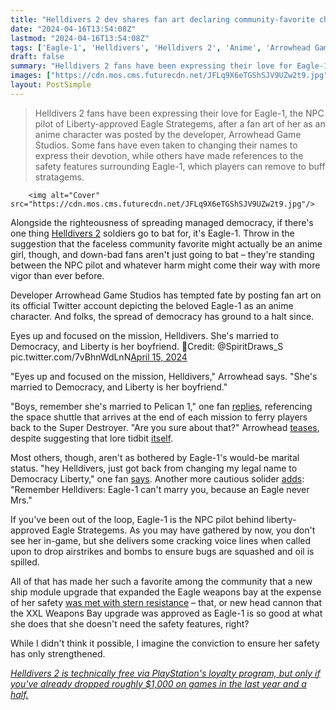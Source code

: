 ```yaml
---
title: "Helldivers 2 dev shares fan art declaring community-favorite character is an anime girl 'married to Democracy,' smitten players immediately decide they're Democracy now"
date: "2024-04-16T13:54:08Z"
lastmod: "2024-04-16T13:54:08Z"
tags: ['Eagle-1', 'Helldivers', 'Helldivers 2', 'Anime', 'Arrowhead Game Studios', 'PlayStation']
draft: false
summary: "Helldivers 2 fans have been expressing their love for Eagle-1, the NPC pilot of Liberty-approved Eagle Strategems, after a fan art of her as an anime character was posted by the developer, Arrowhead Game Studios. Some fans have even taken to changing their names to express their devotion, while others have made references to the safety features surrounding Eagle-1, which players can remove to buff stratagems."
images: ["https://cdn.mos.cms.futurecdn.net/JFLq9X6eTGShSJV9UZw2t9.jpg"]
layout: PostSimple
---
```

> Helldivers 2 fans have been expressing their love for Eagle-1, the NPC pilot of Liberty-approved Eagle Strategems, after a fan art of her as an anime character was posted by the developer, Arrowhead Game Studios. Some fans have even taken to changing their names to express their devotion, while others have made references to the safety features surrounding Eagle-1, which players can remove to buff stratagems.


        <img alt="Cover" src="https://cdn.mos.cms.futurecdn.net/JFLq9X6eTGShSJV9UZw2t9.jpg"/>
        
Alongside the righteousness of spreading managed democracy, if there's one thing [Helldivers 2](https://www.gamesradar.com/helldivers-2-guide/) soldiers go to bat for, it's Eagle-1. Throw in the suggestion that the faceless community favorite might actually be an anime girl, though, and down-bad fans aren't just going to bat – they're standing between the NPC pilot and whatever harm might come their way with more vigor than ever before. 

Developer Arrowhead Game Studios has tempted fate by posting fan art on its official Twitter account depicting the beloved Eagle-1 as an anime character. And folks, the spread of democracy has ground to a halt since.

Eyes up and focused on the mission, Helldivers. She's married to Democracy, and Liberty is her boyfriend. 🦅Credit: @SpiritDraws_S pic.twitter.com/7vBhnWdLnN[April 15, 2024](https://twitter.com/helldivers2/status/1779878966880244086)

"Eyes up and focused on the mission, Helldivers," Arrowhead says. "She's married to Democracy, and Liberty is her boyfriend."

"Boys, remember she's married to Pelican 1," one fan [replies](https://x.com/AloraTheBrit/status/1779879150989312387), referencing the space shuttle that arrives at the end of each mission to ferry players back to the Super Destroyer. "Are you sure about that?" Arrowhead [teases](https://x.com/helldivers2/status/1779879919842996337), despite suggesting that lore tidbit [itself](https://x.com/Snackerman3/status/1780022823526019274).

Most others, though, aren't as bothered by Eagle-1's would-be marital status. "hey Helldivers, just got back from changing my legal name to Democracy Liberty," one fan [says](https://x.com/skignorf/status/1779881045694787814). Another more cautious solider [adds](https://x.com/TorsteinTheRed/status/1779886449799684420): "Remember Helldivers: Eagle-1 can't marry you, because an Eagle never Mrs."

If you've been out of the loop, Eagle-1 is the NPC pilot behind liberty-approved Eagle Strategems. As you may have gathered by now, you don't see her in-game, but she delivers some cracking voice lines when called upon to drop airstrikes and bombs to ensure bugs are squashed and oil is spilled. 

All of that has made her such a favorite among the community that a new ship module upgrade that expanded the Eagle weapons bay at the expense of her safety [was met with stern resistance](https://www.gamesradar.com/in-helldivers-2s-clearest-are-we-the-baddies-moment-yet-players-can-remove-safety-systems-protecting-the-communitys-favorite-character-just-to-buff-stratagems/) – that, or new head cannon that the XXL Weapons Bay upgrade was approved as Eagle-1 is so good at what she does that she doesn't need the safety features, right? 

While I didn't think it possible, I imagine the conviction to ensure her safety has only strengthened.

[<em>Helldivers 2 is technically free via PlayStation's loyalty program, but only if you've already dropped roughly $1,000 on games in the last year and a half.</em>](https://www.gamesradar.com/helldivers-2-is-technically-free-via-playstations-loyalty-program-but-only-if-youve-already-dropped-roughly-dollar1000-on-games-in-the-last-year-and-a-half/)
        